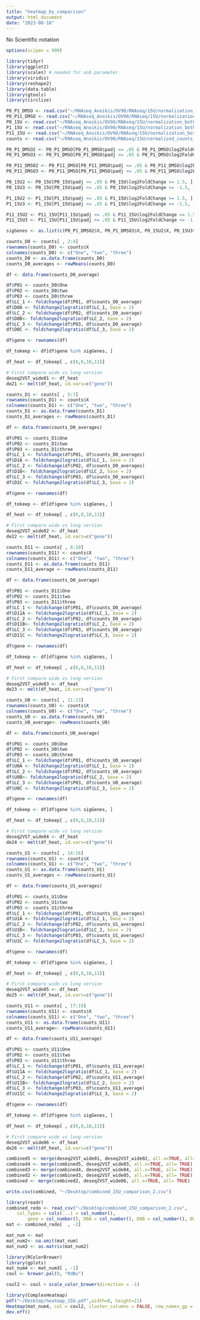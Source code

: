 ```yaml
---
title: "heatmap_by_comparison"
output: html_document
date: "2023-08-18"
---
```

No Scientific notation
```r
options(scipen = 999)
```

```r
library(tidyr)
library(ggplot2)
library(scales) # needed for oob parameter
library(viridis)
library(reshape2)
library(data.table)
library(gtools)
library(circlize)
```

```r
P0_P1_DMSO <- read.csv("~/RNAseq_Anoikis/OV90/RNAseq/15U/normalization_both_groups/res/P1_P0_DMSO.csv")
P0_P11_DMSO <- read.csv("~/RNAseq_Anoikis/OV90/RNAseq/15U/normalization_both_groups/res/P11_P0_DMSO.csv")
P0_15U <- read.csv("~/RNAseq_Anoikis/OV90/RNAseq/15U/normalization_both_groups/res/P0_15U_DMSO.csv")
P1_15U <- read.csv("~/RNAseq_Anoikis/OV90/RNAseq/15U/normalization_both_groups/res/P1_15U_DMSO.csv")
P11_15U <- read.csv("~/RNAseq_Anoikis/OV90/RNAseq/15U/normalization_both_groups/res/P11_15U_DMSO.csv")
counts <- read.csv("~/RNAseq_Anoikis/OV90/RNAseq/15U/normalized_counts_15U.csv")
```

```r
P0_P1_DMSO2 <- P0_P1_DMSO[P0_P1_DMSO$padj <= .05 & P0_P1_DMSO$log2FoldChange >= 1.5, ]
P0_P1_DMSO3 <- P0_P1_DMSO[P0_P1_DMSO$padj <= .05 & P0_P1_DMSO$log2FoldChange <= -1.5, ]

P0_P11_DMSO2 <- P0_P11_DMSO[P0_P11_DMSO$padj <= .05 & P0_P11_DMSO$log2FoldChange >= 1.5, ]
P0_P11_DMSO3 <- P0_P11_DMSO[P0_P11_DMSO$padj <= .05 & P0_P11_DMSO$log2FoldChange <= -1.5, ]

P0_15U2 <- P0_15U[P0_15U$padj <= .05 & P0_15U$log2FoldChange >= 1.5, ]
P0_15U3 <- P0_15U[P0_15U$padj <= .05 & P0_15U$log2FoldChange <= -1.5, ]

P1_15U2 <- P1_15U[P1_15U$padj <= .05 & P1_15U$log2FoldChange >= 1.5, ]
P1_15U3 <- P1_15U[P1_15U$padj <= .05 & P1_15U$log2FoldChange <= -1.5, ]

P11_15U2 <- P11_15U[P11_15U$padj <= .05 & P11_15U$log2FoldChange >= 1.5, ]
P11_15U3 <- P11_15U[P11_15U$padj <= .05 & P11_15U$log2FoldChange <= -1.5, ]
```

```r
sigGenes <- as.list(c(P0_P1_DMSO2$X, P0_P1_DMSO3$X, P0_15U2$X, P0_15U3$X, P1_15U2$X, P1_15U3$X, P11_15U2$X, P11_15U3$X, P0_P11_DMSO2$X, P0_P11_DMSO3$X))
```

```r
counts_D0 <- counts[ , 2:4]
rownames(counts_D0) <- counts$X
colnames(counts_D0) <- c("One", "two", "three")
counts_D0 <- as.data.frame(counts_D0)
counts_D0_averages <- rowMeans(counts_D0)
```

```r
df <- data.frame(counts_D0_average)
```

```r
df$P01 <- counts_D0$One
df$P02 <- counts_D0$two
df$P03 <- counts_D0$three
df$LC_1 <- foldchange(df$P01, df$counts_D0_average) 
df$D0A <- foldchange2logratio(df$LC_1, base = 2)
df$LC_2 <- foldchange(df$P02, df$counts_D0_average)
df$D0B<- foldchange2logratio(df$LC_2, base = 2)
df$LC_3 <- foldchange(df$P03, df$counts_D0_average)
df$D0C <- foldchange2logratio(df$LC_3, base = 2)
```

```r
df$gene <- rownames(df)
```

```r
df_tokeep <- df[df$gene %in% sigGenes, ]
```

```r
df_heat <- df_tokeep[ , c(6,8,10,11)]
```

```r
# First compare wide vs long version
deseq2VST_wide01 <- df_heat
de21 <- melt(df_heat, id.vars=c("gene"))
```

```r
counts_D1 <- counts[ , 5:7]
rownames(counts_D1) <- counts$X
colnames(counts_D1) <- c("One", "two", "three")
counts_D1 <- as.data.frame(counts_D1)
counts_D1_averages <- rowMeans(counts_D1)
```

```r
df <- data.frame(counts_D0_averages)
```

```r
df$P01 <- counts_D1$One
df$P02 <- counts_D1$two
df$P03 <- counts_D1$three
df$LC_1 <- foldchange(df$P01, df$counts_D0_averages) 
df$D1A <- foldchange2logratio(df$LC_1, base = 2)
df$LC_2 <- foldchange(df$P02, df$counts_D0_averages)
df$D1B<- foldchange2logratio(df$LC_2, base = 2)
df$LC_3 <- foldchange(df$P03, df$counts_D0_averages)
df$D1C <- foldchange2logratio(df$LC_3, base = 2)
```

```r
df$gene <- rownames(df)
```

```r
df_tokeep <- df[df$gene %in% sigGenes, ]
```

```r
df_heat <- df_tokeep[ , c(6,8,10,11)]
```

```r
# First compare wide vs long version
deseq2VST_wide02 <- df_heat
de22 <- melt(df_heat, id.vars=c("gene"))
```

```r
counts_D11 <- counts[ , 8:10]
rownames(counts_D11) <- counts$X
colnames(counts_D11) <- c("One", "two", "three")
counts_D11 <- as.data.frame(counts_D11)
counts_D11_average <- rowMeans(counts_D11)
```

```r
df <- data.frame(counts_D0_average)
```

```r
df$P01 <- counts_D11$One
df$P02 <- counts_D11$two
df$P03 <- counts_D11$three
df$LC_1 <- foldchange(df$P01, df$counts_D0_average) 
df$D11A <- foldchange2logratio(df$LC_1, base = 2)
df$LC_2 <- foldchange(df$P02, df$counts_D0_average)
df$D11B<- foldchange2logratio(df$LC_2, base = 2)
df$LC_3 <- foldchange(df$P03, df$counts_D0_average)
df$D11C <- foldchange2logratio(df$LC_3, base = 2)
```

```r
df$gene <- rownames(df)
```

```r
df_tokeep <- df[df$gene %in% sigGenes, ]
```

```r
df_heat <- df_tokeep[ , c(6,8,10,11)]
```

```r
# First compare wide vs long version
deseq2VST_wide03 <- df_heat
de23 <- melt(df_heat, id.vars=c("gene"))
```

```r
counts_U0 <- counts[ , 11:13]
rownames(counts_U0) <- counts$X
colnames(counts_U0) <- c("One", "two", "three")
counts_U0 <- as.data.frame(counts_U0)
counts_U0_average<- rowMeans(counts_U0)
```

```r
df <- data.frame(counts_U0_average)
```

```r
df$P01 <- counts_U0$One
df$P02 <- counts_U0$two
df$P03 <- counts_U0$three
df$LC_1 <- foldchange(df$P01, df$counts_U0_average) 
df$U0A <- foldchange2logratio(df$LC_1, base = 2)
df$LC_2 <- foldchange(df$P02, df$counts_U0_average)
df$U0B<- foldchange2logratio(df$LC_2, base = 2)
df$LC_3 <- foldchange(df$P03, df$counts_U0_average)
df$U0C <- foldchange2logratio(df$LC_3, base = 2)
```

```r
df$gene <- rownames(df)
```

```r
df_tokeep <- df[df$gene %in% sigGenes, ]
```

```r
df_heat <- df_tokeep[ , c(6,8,10,11)]
```

```r
# First compare wide vs long version
deseq2VST_wide04 <- df_heat
de24 <- melt(df_heat, id.vars=c("gene"))
```

```r
counts_U1 <- counts[ , 14:16]
rownames(counts_U1) <- counts$X
colnames(counts_U1) <- c("One", "two", "three")
counts_U1 <- as.data.frame(counts_U1)
counts_U1_averages <- rowMeans(counts_U1)
```

```r
df <- data.frame(counts_U1_averages)
```

```r
df$P01 <- counts_U1$One
df$P02 <- counts_U1$two
df$P03 <- counts_U1$three
df$LC_1 <- foldchange(df$P01, df$counts_U1_averages) 
df$U1A <- foldchange2logratio(df$LC_1, base = 2)
df$LC_2 <- foldchange(df$P02, df$counts_U1_averages)
df$U1B<- foldchange2logratio(df$LC_2, base = 2)
df$LC_3 <- foldchange(df$P03, df$counts_U1_averages)
df$U1C <- foldchange2logratio(df$LC_3, base = 2)
```

```r
df$gene <- rownames(df)
```

```r
df_tokeep <- df[df$gene %in% sigGenes, ]
```

```r
df_heat <- df_tokeep[ , c(6,8,10,11)]
```

```r
# First compare wide vs long version
deseq2VST_wide05 <- df_heat
de25 <- melt(df_heat, id.vars=c("gene"))
```

```r
counts_U11 <- counts[ , 17:19]
rownames(counts_U11) <- counts$X
colnames(counts_U11) <- c("One", "two", "three")
counts_U11 <- as.data.frame(counts_U11)
counts_U11_average<- rowMeans(counts_U11)
```

```r
df <- data.frame(counts_U11_average)
```

```r
df$P01 <- counts_U11$One
df$P02 <- counts_U11$two
df$P03 <- counts_U11$three
df$LC_1 <- foldchange(df$P01, df$counts_U11_average) 
df$U11A <- foldchange2logratio(df$LC_1, base = 2)
df$LC_2 <- foldchange(df$P02, df$counts_U11_average)
df$U11B<- foldchange2logratio(df$LC_2, base = 2)
df$LC_3 <- foldchange(df$P03, df$counts_U11_average)
df$U11C <- foldchange2logratio(df$LC_3, base = 2)
```

```r
df$gene <- rownames(df)
```

```r
df_tokeep <- df[df$gene %in% sigGenes, ]
```

```r
df_heat <- df_tokeep[ , c(6,8,10,11)]
```

```r
# First compare wide vs long version
deseq2VST_wide06 <- df_heat
de26 <- melt(df_heat, id.vars=c("gene"))
```

```r
combined5 <- merge(deseq2VST_wide01, deseq2VST_wide02, all.x=TRUE, all= TRUE)
combined4 <- merge(combined5, deseq2VST_wide03, all.x=TRUE, all= TRUE)
combined3 <- merge(combined4, deseq2VST_wide04, all.x=TRUE, all= TRUE)
combined2 <- merge(combined3, deseq2VST_wide05, all.x=TRUE, all= TRUE)
combined <- merge(combined2, deseq2VST_wide06, all.x=TRUE, all= TRUE)
```

```r
write.csv(combined, "~/Desktop/combined_15U_comparison_2.csv")
```


```r
library(readr)
combined_redo <- read_csv("~/Desktop/combined_15U_comparison_2.csv", 
    col_types = cols(...1 = col_number(), 
        gene = col_number(), D0A = col_number(), D0B = col_number(), D0C = col_number(), D1A = col_number(), D1B = col_number(), D1C = col_number(), D11A = col_number(), D11B = col_number(), D11C = col_number(), U0A = col_number(), U0B = col_number(), U0C = col_number(), U1A = col_number(), U1B = col_number(), U1C = col_number(), U11A = col_number(), U11B = col_number(), U11C = col_number()))
mat <- combined_redo[  , -2]
```

```r
mat_num <- mat
mat_num2<- na.omit(mat_num)
mat_num3 <- as.matrix(mat_num2)
```

```r
library(RColorBrewer)
library(gplots)
mat_num4 <- mat_num3[ , -1]
coul <- brewer.pal(9, "RdBu") 
```

```r
coul2 <- coul + scale_color_brewer(direction = -1)
```

```r
library(ComplexHeatmap)
pdf("~/Desktop/heatmap_15U.pdf",width=8, height=11)
Heatmap(mat_num4, col = coul2, cluster_columns = FALSE, row_names_gp = gpar(fontsize = 4), use_raster= FALSE)
dev.off()
```

